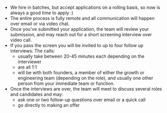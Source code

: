
- We hire in batches, but accept applications on a rolling basis, so now is always a good time to apply :)
- The entire process is fully remote and all communication will happen over email or via video chat.
- Once you've submitted your application, the team will review your submission, and may reach out for a short screening interview over video call.
- If you pass the screen you will be invited to up to four follow up interviews. The calls:
  - usually take between 20-45 minutes each depending on the interviewer
  - are all 1:1 
  - will be with both founders, a member of either the growth or engineering team (depending on the role), and usually one other person from your immediate team or function.
- Once the interviews are over, the team will meet to discuss several roles and candidates and may:
  - ask one or two follow-up questions over email or a quick call
  - go directly to making an offer